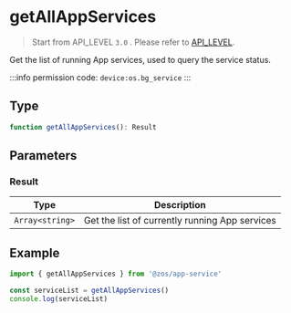# getAllAppServices

> Start from API_LEVEL `3.0` . Please refer to [API_LEVEL](../../../../guides/framework/device/compatibility.md).

Get the list of running App services, used to query the service status.

:::info
permission code: `device:os.bg_service`
:::

## Type

```ts
function getAllAppServices(): Result
```

## Parameters

### Result

| Type                               | Description                                    |
| ---------------------------------- | ---------------------------------------------- |
| <code>Array&#60;string&#62;</code> | Get the list of currently running App services |

## Example

```js
import { getAllAppServices } from '@zos/app-service'

const serviceList = getAllAppServices()
console.log(serviceList)
```
